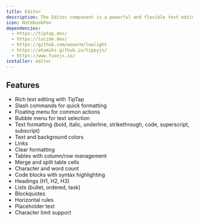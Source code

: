 ```yaml
---
title: Editor
description: The Editor component is a powerful and flexible text editor that allows you to create and edit rich text content.
icon: NotebookPen
dependencies:
  - https://tiptap.dev/
  - https://lucide.dev/
  - https://github.com/wooorm/lowlight
  - https://atomiks.github.io/tippyjs/
  - https://www.fusejs.io/
installer: editor
---
```


## Features

- Rich text editing with TipTap
- Slash commands for quick formatting
- Floating menu for common actions
- Bubble menu for text selection
- Text formatting (bold, italic, underline, strikethrough, code, superscript, subscript)
- Text and background colors
- Links
- Clear formatting
- Tables with column/row management
- Merge and split table cells
- Character and word count
- Code blocks with syntax highlighting
- Headings (H1, H2, H3)
- Lists (bullet, ordered, task)
- Blockquotes
- Horizontal rules
- Placeholder text
- Character limit support
